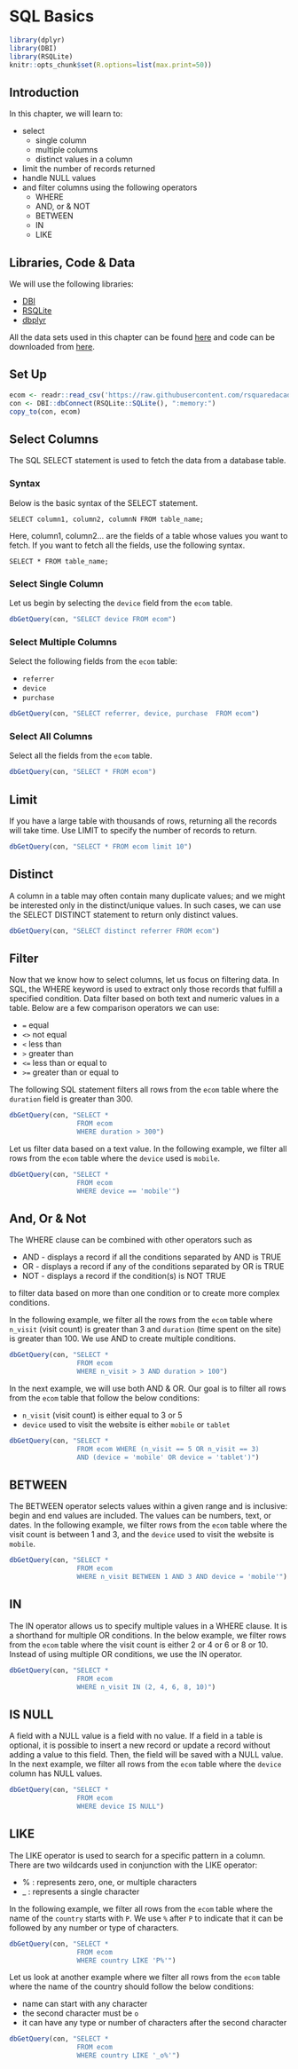 # SQL Basics {#sqlbasics}

```r
library(dplyr)
library(DBI)
library(RSQLite)
knitr::opts_chunk$set(R.options=list(max.print=50))
```

## Introduction

In this chapter, we will learn to:

- select 
    - single column
    - multiple columns
    - distinct values in a column
- limit the number of records returned
- handle NULL values
- and filter columns using the following operators
   - WHERE
   - AND, or & NOT
   - BETWEEN
   - IN
   - LIKE


## Libraries, Code & Data

We will use the following libraries:

- [DBI](http://readr.tidyverse.org/)
- [RSQLite](https://rstats-db.github.io/RSQLite/)
- [dbplyr](http://dbplyr.tidyverse.org/)

All the data sets used in this chapter can be found [here](https://github.com/rsquaredacademy/datasets) and code can be downloaded from [here](https://gist.github.com/rsquaredacademy/f44774d9c6e115c08d5e2e693380a00f).

## Set Up

```r
ecom <- readr::read_csv('https://raw.githubusercontent.com/rsquaredacademy/datasets/master/web.csv')
con <- DBI::dbConnect(RSQLite::SQLite(), ":memory:")
copy_to(con, ecom)
```
## Select Columns

The SQL SELECT statement is used to fetch the data from a database table.

### Syntax

Below is the basic syntax of the SELECT statement.

`SELECT column1, column2, columnN FROM table_name;`

Here, column1, column2... are the fields of a table whose values you want to fetch. 
If you want to fetch all the fields, use the following syntax.

`SELECT * FROM table_name;`

### Select Single Column

Let us begin by selecting the `device` field from the `ecom` table.

```r
dbGetQuery(con, "SELECT device FROM ecom")
```

### Select Multiple Columns

Select the following fields from the `ecom` table:

- `referrer`
- `device`
- `purchase`

```r
dbGetQuery(con, "SELECT referrer, device, purchase  FROM ecom")
```

### Select All Columns

Select all the fields from the `ecom` table.

```r
dbGetQuery(con, "SELECT * FROM ecom")
```

## Limit

If you have a large table with thousands of rows, returning all the records
will take time. Use LIMIT to specify the number of records to return.

```r
dbGetQuery(con, "SELECT * FROM ecom limit 10")
```

## Distinct

A column in a table may often contain many duplicate values; and we might be interested only in the 
distinct/unique values. In such cases, we can use the SELECT DISTINCT statement to return only distinct values.

```r
dbGetQuery(con, "SELECT distinct referrer FROM ecom")
```

## Filter

Now that we know how to select columns, let us focus on filtering data. In SQL, the WHERE keyword is used to extract only those records that fulfill a specified condition. Data filter based on both text and numeric values in a table. Below are a few comparison operators we can use:

- `=` equal
- `<>` not equal
- `<` less than
- `>` greater than
- `<=` less than or equal to
- `>=` greater than or equal to


The following SQL statement filters all rows from the `ecom` table where the `duration` field
is greater than 300.

```r
dbGetQuery(con, "SELECT * 
                 FROM ecom 
                 WHERE duration > 300")
```

Let us filter data based on a text value. In the following example, we filter all rows 
from the `ecom` table where the `device` used is `mobile`.

```r
dbGetQuery(con, "SELECT * 
                 FROM ecom 
                 WHERE device == 'mobile'")
```

## And, Or & Not

The WHERE clause can be combined with other operators such as  

- AND - displays a record if all the conditions separated by AND is TRUE
- OR  - displays a record if any of the conditions separated by OR is TRUE
- NOT - displays a record if the condition(s) is NOT TRUE

to filter data based on more than one condition or to create more complex conditions.

In the following example, we filter all the rows from the `ecom` table where
`n_visit` (visit count) is greater than 3 and `duration` (time spent on the site)
is greater than 100. We use AND to create multiple conditions.

```r
dbGetQuery(con, "SELECT * 
                 FROM ecom 
                 WHERE n_visit > 3 AND duration > 100")
```

In the next example, we will use both AND & OR. Our goal is to filter all 
rows from the `ecom` table that follow the below conditions:

- `n_visit` (visit count) is either equal to 3 or 5
- `device` used to visit the website is either `mobile` or `tablet`

```r
dbGetQuery(con, "SELECT * 
                 FROM ecom WHERE (n_visit == 5 OR n_visit == 3)  
                 AND (device = 'mobile' OR device = 'tablet')")
```

## BETWEEN

The BETWEEN operator selects values within a given range and is inclusive: begin and end values are included. The values can be numbers, text, or dates. In the following example, we filter rows from 
the `ecom` table where the visit count is between 1 and 3, and the `device` used to visit the website is
`mobile`.

```r
dbGetQuery(con, "SELECT * 
                 FROM ecom
                 WHERE n_visit BETWEEN 1 AND 3 AND device = 'mobile'")
```

## IN

The IN operator allows us to specify multiple values in a WHERE clause. It is a shorthand 
for multiple OR conditions. In the below example, we filter rows from the `ecom` table where
the visit count is either 2 or 4 or 6 or 8 or 10. Instead of using multiple OR conditions, 
we use the IN operator.

```r
dbGetQuery(con, "SELECT * 
                 FROM ecom 
                 WHERE n_visit IN (2, 4, 6, 8, 10)")
```

## IS NULL

A field with a NULL value is a field with no value. If a field in a table is optional, it is possible to insert a new record or update a record without adding a value to this field. Then, the field will be saved with a NULL value. In the next example, we filter all rows from the `ecom` table where the `device` column
has NULL values.

```r
dbGetQuery(con, "SELECT * 
                 FROM ecom 
                 WHERE device IS NULL")
```

## LIKE

The LIKE operator is used to search for a specific pattern in a column. There are two wildcards used in conjunction with the LIKE operator:

- % : represents zero, one, or multiple characters
- _ : represents a single character

In the following example, we filter all rows from the `ecom` table where the name of the `country` starts with `P`. We use `%` after `P` to indicate that it can be followed by any number or type of characters.

```r
dbGetQuery(con, "SELECT * 
                 FROM ecom 
                 WHERE country LIKE 'P%'")
```

Let us look at another example where we filter all rows from the `ecom` table where the name of the
country should follow the below conditions:

- name can start with any character
- the second character must be `o`
- it can have any type or number of characters after the second character

```r
dbGetQuery(con, "SELECT * 
                 FROM ecom 
                 WHERE country LIKE '_o%'")
```
